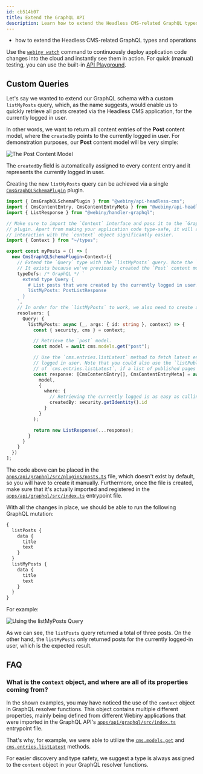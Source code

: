 ```yaml
---
id: cb514b07
title: Extend the GraphQL API
description: Learn how to extend the Headless CMS-related GraphQL types and operations.
---
```



<Alert type="success" title="What you'll learn">

- how to extend the Headless CMS-related GraphQL types and operations

</Alert>

<Alert type="info">

Use the [`webiny watch`](/docs/{version}/core-development-concepts/basics/watch-command) command to continuously deploy application code changes into the cloud and instantly see them in action. For quick (manual) testing, you can use the built-in [API Playground](/docs/{version}/admin-area/basics/api-playground).

</Alert>

## Custom Queries

Let's say we wanted to extend our GraphQL schema with a custom `listMyPosts` query, which, as the name suggests, would enable us to quickly retrieve all posts created via the Headless CMS application, for the currently logged in user.

In other words, we want to return all content entries of the **Post** content model, where the `createdBy` points to the currently logged in user. For demonstration purposes, our **Post** content model will be very simple:

![The Post Content Model](./assets/extend-graphql-api/my-posts-model.png)

<Alert type="success">

The `createdBy` field is automatically assigned to every content entry and it represents the currently logged in user.

</Alert>

Creating the new `listMyPosts` query can be achieved via a single [`CmsGraphQLSchemaPlugin`](https://github.com/webiny/webiny-js/blob/v5.35.0/packages/api-headless-cms/src/plugins/CmsGraphQLSchemaPlugin.ts) plugin.

```ts apps/api/graphql/src/plugins/posts.ts
import { CmsGraphQLSchemaPlugin } from "@webiny/api-headless-cms";
import { CmsContentEntry, CmsContentEntryMeta } from "@webiny/api-headless-cms/types";
import { ListResponse } from "@webiny/handler-graphql";

// Make sure to import the `Context` interface and pass it to the `GraphQLSchemaPlugin`
// plugin. Apart from making your application code type-safe, it will also make the
// interaction with the `context` object significantly easier.
import { Context } from "~/types";

export const myPosts = () => [
  new CmsGraphQLSchemaPlugin<Context>({
    // Extend the `Query` type with the `listMyPosts` query. Note the `PostListResponse` type.
    // It exists because we've previously created the `Post` content model via Admin Area.
    typeDefs: /* GraphQL */ `
      extend type Query {
        # List posts that were created by the currently logged in user.
        listMyPosts: PostListResponse
      }
    `,
    // In order for the `listMyPosts` to work, we also need to create a resolver function.
    resolvers: {
      Query: {
        listMyPosts: async (_, args: { id: string }, context) => {
          const { security, cms } = context;

          // Retrieve the `post` model.
          const model = await cms.models.get("post");

          // Use the `cms.entries.listLatest` method to fetch latest entries for the currently
          // logged in user. Note that you could also use the `listPublished` method here instead
          // of `cms.entries.listLatest`, if a list of published pages is what you need.
          const response: [CmsContentEntry[], CmsContentEntryMeta] = await cms.entries.listLatest(
            model,
            {
              where: {
                // Retrieving the currently logged is as easy as calling the security.getIdentity method.
                createdBy: security.getIdentity().id
              }
            }
          );

          return new ListResponse(...response);
        }
      }
    }
  })
];
```

<Alert type="info">

The code above can be placed in the [`apps/api/graphql/src/plugins/posts.ts`](https://github.com/webiny/webiny-examples/blob/master/headless-cms/extend-graphql-api/custom-queries/5.35.x/apps/api/graphql/src/plugins/posts.ts) file, which doesn't exist by default, so you will have to create it manually. Furthermore, once the file is created, make sure that it's actually imported and registered in the [`apps/api/graphql/src/index.ts`](https://github.com/webiny/webiny-examples/blob/master/headless-cms/extend-graphql-api/custom-queries/5.35.x/apps/api/graphql/src/index.ts) entrypoint file.

</Alert>

With all the changes in place, we should be able to run the following GraphQL mutation:

```graphql
{
  listPosts {
    data {
      title
      text
    }
  }
  listMyPosts {
    data {
      title
      text
    }
  }
}
```

For example:

![Using the listMyPosts Query](./assets/extend-graphql-api/my-posts-query.png)

As we can see, the `listPosts` query returned a total of three posts. On the other hand, the `listMyPosts` only returned posts for the currently logged-in user, which is the expected result.

## FAQ

### What is the `context` object, and where are all of its properties coming from?

In the shown examples, you may have noticed the use of the `context` object in GraphQL resolver functions. This object contains multiple different properties, mainly being defined from different Webiny applications that were imported in the GraphQL API's [`apps/api/graphql/src/index.ts`](https://github.com/webiny/webiny-examples/blob/master/headless-cms/extend-graphql-api/custom-queries/5.35.x/apps/api/graphql/src/index.ts) entrypoint file.

That's why, for example, we were able to utilize the [`cms.models.get`](https://github.com/webiny/webiny-js/blob/v5.11.0/packages/api-headless-cms/src/content/plugins/crud/contentModel.crud.ts#L126) and [`cms.entries.listLatest`](https://github.com/webiny/webiny-js/blob/v5.11.0/packages/api-headless-cms/src/content/plugins/crud/contentEntry.crud.ts#L286) methods.

For easier discovery and type safety, we suggest a type is always assigned to the `context` object in your GraphQL resolver functions.
